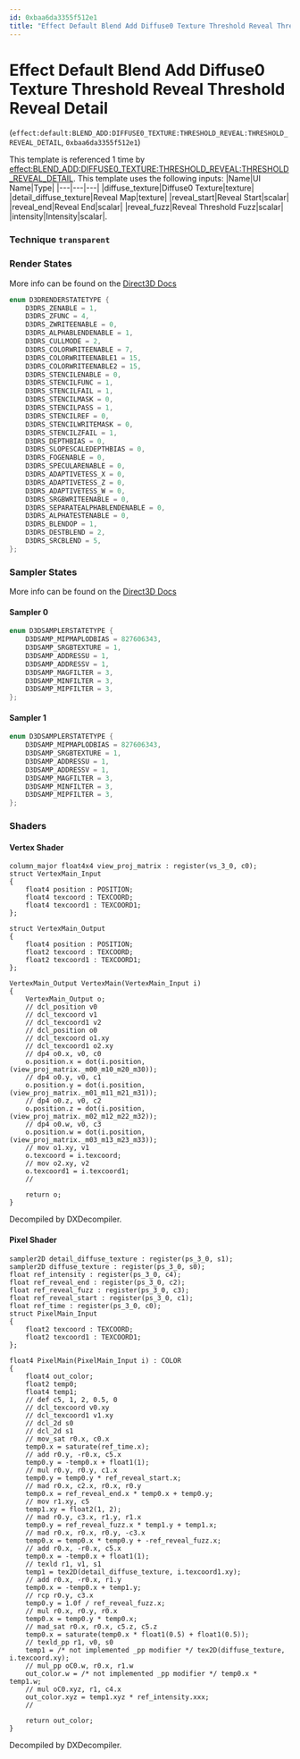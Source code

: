 ```yaml
---
id: 0xbaa6da3355f512e1
title: "Effect Default Blend Add Diffuse0 Texture Threshold Reveal Threshold Reveal Detail"
---
```


# Effect Default Blend Add Diffuse0 Texture Threshold Reveal Threshold Reveal Detail
(`effect:default:BLEND_ADD:DIFFUSE0_TEXTURE:THRESHOLD_REVEAL:THRESHOLD_REVEAL_DETAIL`, `0xbaa6da3355f512e1`)

This template is referenced 1 time by [effect:BLEND_ADD:DIFFUSE0_TEXTURE:THRESHOLD_REVEAL:THRESHOLD_REVEAL_DETAIL](/docs/Generated/Render%20Templates/base.render_template_database#effect-blend-add-diffuse0-texture-threshold-reveal-threshold-reveal-detail).
This template uses the following inputs:
 |Name|UI Name|Type|
|---|---|---|
|diffuse_texture|Diffuse0 Texture|texture|
|detail_diffuse_texture|Reveal Map|texture|
|reveal_start|Reveal Start|scalar|
|reveal_end|Reveal End|scalar|
|reveal_fuzz|Reveal Threshold Fuzz|scalar|
|intensity|Intensity|scalar|.

### Technique `transparent`
### Render States
More info can be found on the [Direct3D Docs](https://learn.microsoft.com/en-us/windows/win32/direct3d9/d3drenderstatetype)
```cpp
enum D3DRENDERSTATETYPE {
	D3DRS_ZENABLE = 1,
	D3DRS_ZFUNC = 4,
	D3DRS_ZWRITEENABLE = 0,
	D3DRS_ALPHABLENDENABLE = 1,
	D3DRS_CULLMODE = 2,
	D3DRS_COLORWRITEENABLE = 7,
	D3DRS_COLORWRITEENABLE1 = 15,
	D3DRS_COLORWRITEENABLE2 = 15,
	D3DRS_STENCILENABLE = 0,
	D3DRS_STENCILFUNC = 1,
	D3DRS_STENCILFAIL = 1,
	D3DRS_STENCILMASK = 0,
	D3DRS_STENCILPASS = 1,
	D3DRS_STENCILREF = 0,
	D3DRS_STENCILWRITEMASK = 0,
	D3DRS_STENCILZFAIL = 1,
	D3DRS_DEPTHBIAS = 0,
	D3DRS_SLOPESCALEDEPTHBIAS = 0,
	D3DRS_FOGENABLE = 0,
	D3DRS_SPECULARENABLE = 0,
	D3DRS_ADAPTIVETESS_X = 0,
	D3DRS_ADAPTIVETESS_Z = 0,
	D3DRS_ADAPTIVETESS_W = 0,
	D3DRS_SRGBWRITEENABLE = 0,
	D3DRS_SEPARATEALPHABLENDENABLE = 0,
	D3DRS_ALPHATESTENABLE = 0,
	D3DRS_BLENDOP = 1,
	D3DRS_DESTBLEND = 2,
	D3DRS_SRCBLEND = 5,
};
```
### Sampler States
More info can be found on the [Direct3D Docs](https://learn.microsoft.com/en-us/windows/win32/direct3d9/d3dsamplerstatetype)
#### Sampler 0
```cpp
enum D3DSAMPLERSTATETYPE {
	D3DSAMP_MIPMAPLODBIAS = 827606343,
	D3DSAMP_SRGBTEXTURE = 1,
	D3DSAMP_ADDRESSU = 1,
	D3DSAMP_ADDRESSV = 1,
	D3DSAMP_MAGFILTER = 3,
	D3DSAMP_MINFILTER = 3,
	D3DSAMP_MIPFILTER = 3,
};
```
#### Sampler 1
```cpp
enum D3DSAMPLERSTATETYPE {
	D3DSAMP_MIPMAPLODBIAS = 827606343,
	D3DSAMP_SRGBTEXTURE = 1,
	D3DSAMP_ADDRESSU = 1,
	D3DSAMP_ADDRESSV = 1,
	D3DSAMP_MAGFILTER = 3,
	D3DSAMP_MINFILTER = 3,
	D3DSAMP_MIPFILTER = 3,
};
```
### Shaders
#### Vertex Shader
```hlsl
column_major float4x4 view_proj_matrix : register(vs_3_0, c0);
struct VertexMain_Input
{
    float4 position : POSITION;
    float4 texcoord : TEXCOORD;
    float4 texcoord1 : TEXCOORD1;
};

struct VertexMain_Output
{
    float4 position : POSITION;
    float2 texcoord : TEXCOORD;
    float2 texcoord1 : TEXCOORD1;
};

VertexMain_Output VertexMain(VertexMain_Input i)
{
    VertexMain_Output o;
    // dcl_position v0
    // dcl_texcoord v1
    // dcl_texcoord1 v2
    // dcl_position o0
    // dcl_texcoord o1.xy
    // dcl_texcoord1 o2.xy
    // dp4 o0.x, v0, c0
    o.position.x = dot(i.position, (view_proj_matrix._m00_m10_m20_m30));
    // dp4 o0.y, v0, c1
    o.position.y = dot(i.position, (view_proj_matrix._m01_m11_m21_m31));
    // dp4 o0.z, v0, c2
    o.position.z = dot(i.position, (view_proj_matrix._m02_m12_m22_m32));
    // dp4 o0.w, v0, c3
    o.position.w = dot(i.position, (view_proj_matrix._m03_m13_m23_m33));
    // mov o1.xy, v1
    o.texcoord = i.texcoord;
    // mov o2.xy, v2
    o.texcoord1 = i.texcoord1;
    // 

    return o;
}
```
Decompiled by DXDecompiler.
#### Pixel Shader
```hlsl
sampler2D detail_diffuse_texture : register(ps_3_0, s1);
sampler2D diffuse_texture : register(ps_3_0, s0);
float ref_intensity : register(ps_3_0, c4);
float ref_reveal_end : register(ps_3_0, c2);
float ref_reveal_fuzz : register(ps_3_0, c3);
float ref_reveal_start : register(ps_3_0, c1);
float ref_time : register(ps_3_0, c0);
struct PixelMain_Input
{
    float2 texcoord : TEXCOORD;
    float2 texcoord1 : TEXCOORD1;
};

float4 PixelMain(PixelMain_Input i) : COLOR
{
    float4 out_color;
    float2 temp0;
    float4 temp1;
    // def c5, 1, 2, 0.5, 0
    // dcl_texcoord v0.xy
    // dcl_texcoord1 v1.xy
    // dcl_2d s0
    // dcl_2d s1
    // mov_sat r0.x, c0.x
    temp0.x = saturate(ref_time.x);
    // add r0.y, -r0.x, c5.x
    temp0.y = -temp0.x + float1(1);
    // mul r0.y, r0.y, c1.x
    temp0.y = temp0.y * ref_reveal_start.x;
    // mad r0.x, c2.x, r0.x, r0.y
    temp0.x = ref_reveal_end.x * temp0.x + temp0.y;
    // mov r1.xy, c5
    temp1.xy = float2(1, 2);
    // mad r0.y, c3.x, r1.y, r1.x
    temp0.y = ref_reveal_fuzz.x * temp1.y + temp1.x;
    // mad r0.x, r0.x, r0.y, -c3.x
    temp0.x = temp0.x * temp0.y + -ref_reveal_fuzz.x;
    // add r0.x, -r0.x, c5.x
    temp0.x = -temp0.x + float1(1);
    // texld r1, v1, s1
    temp1 = tex2D(detail_diffuse_texture, i.texcoord1.xy);
    // add r0.x, -r0.x, r1.y
    temp0.x = -temp0.x + temp1.y;
    // rcp r0.y, c3.x
    temp0.y = 1.0f / ref_reveal_fuzz.x;
    // mul r0.x, r0.y, r0.x
    temp0.x = temp0.y * temp0.x;
    // mad_sat r0.x, r0.x, c5.z, c5.z
    temp0.x = saturate(temp0.x * float1(0.5) + float1(0.5));
    // texld_pp r1, v0, s0
    temp1 = /* not implemented _pp modifier */ tex2D(diffuse_texture, i.texcoord.xy);
    // mul_pp oC0.w, r0.x, r1.w
    out_color.w = /* not implemented _pp modifier */ temp0.x * temp1.w;
    // mul oC0.xyz, r1, c4.x
    out_color.xyz = temp1.xyz * ref_intensity.xxx;
    // 

    return out_color;
}
```
Decompiled by DXDecompiler.
